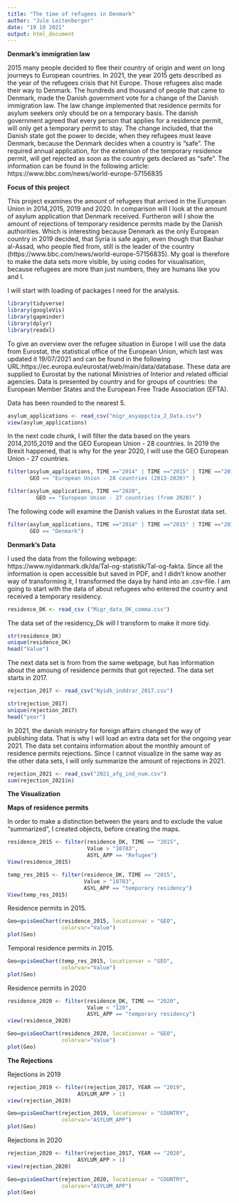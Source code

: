 ---
title: "The time of refugees in Denmark"
author: "Jule Leitenberger"
date: "19 10 2021"
output: html_document
---

__Denmark's immigration law__

 2015 many people decided to flee their country of origin and went on long journeys to European countries. In 2021, the year 2015 gets described as the year of the refugees crisis that hit Europe. Those refugees also made their way to Denmark. The hundreds and thousand of people that came to Denmark, made the Danish government vote for a change of the Danish immigration law. The law change implemented that residence permits for asylum seekers only should be on a temporary basis. The danish government agreed that every person that applies for a residence permit, will only get a temporary permit to stay. The change included, that the Danish state got the power to decide, when they refugees must leave Denmark, because the Denmark decides when a country is "safe". The required annual application, for the extension of the temporary residence permit, will get rejected as soon as the country gets declared as "safe". The information can be found in the following article: https://www.bbc.com/news/world-europe-57156835

**Focus of this project**

This project examines the amount of refugees that arrived in the European Union in 2014,2015, 2019 and 2020. In comparison will I look at the amount of asylum application that Denmark received. Furtheron will I show the amount of rejections of temporary residence permits made by the Danish authorities. Which is interesting because Denmark as the only European country in 2019 decided, that Syria is safe again, even though that Bashar al-Assad, who people fled from, still is the leader of the country (https://www.bbc.com/news/world-europe-57156835). My goal is therefore to make the data sets more visible, by using codes for visualisation, because refugees are more than just numbers, they are humans like you and I. 


I will start with loading of packages I need for the analysis. 

```{r}
library(tidyverse)
library(googleVis)
library(gapminder)
library(dplyr)
library(readxl)
```

To give an overview over the refugee situation in Europe I will use the data from Eurostat, the statistical office of the European Union, which last was updated it 19/07/2021 and can be found in the following URL:https://ec.europa.eu/eurostat/web/main/data/database. These data are supplied to Eurostat by the national Ministries of Interior and related official agencies. Data is presented by country and for groups of countries: the European Member States and the European Free Trade Association (EFTA).

Data has been rounded to the nearest 5.

```{r}
asylum_applications <- read_csv("migr_asyappctza_2_Data.csv")
view(asylum_applications)
```
In the next code chunk, I will filter the data based on the years 2014,2015,2019 and the GEO European Union - 28 countries. In 2019 the Brexit happened, that is why for the year 2020, I will use the GEO European Union - 27 countries.

```{r}
filter(asylum_applications, TIME =="2014" | TIME =="2015" | TIME =="2019" | TIME =="2020",
       GEO == "European Union - 28 countries (2013-2020)" )
```

```{r}
filter(asylum_applications, TIME =="2020",
         GEO == "European Union - 27 countries (from 2020)" )
```


The following code will examine the Danish values in the Eurostat data set.

```{r}
filter(asylum_applications, TIME =="2014" | TIME =="2015" | TIME =="2019" | TIME == "2020",
       GEO == "Denmark")
```


**Denmark's Data**

I used the data from the following webpage: https://www.nyidanmark.dk/da/Tal-og-statistik/Tal-og-fakta. Since all the information is open accessible but saved in PDF, and I didn't know another way of transforming it, I transformed the daya by hand into an .csv-file. I am going to start with the data of about refugees who entered the country and received a temporary residency.

```{r}
residence_DK <- read_csv ("Migr_data_DK_comma.csv")
```
The data set of the residency_Dk will I transform to make it more tidy. 

```{r}
str(residence_DK)
unique(residence_DK)
head("Value")
```


The next data set is from from the same webpage, but has information about the amoung of residence permits that got rejected. The data set starts in 2017.

```{r}
rejection_2017 <- read_csv("Nyidk_inddrar_2017.csv")
```

```{r}
str(rejection_2017)
unique(rejection_2017)
head("year")
```

In 2021, the danish ministry for foreign affairs changed the way of publishing data. That is why I will load an extra data set for the ongoing year 2021. The data set contains information about the monthly amount of residence permits rejections. Since I cannot visualize in the same way as the other data sets, I will only summarize the amount of rejections in 2021.

```{r}
rejection_2021 <- read_csv("2021_afg_ind_num.csv")
sum(rejection_2021$n)
```

__The Visualization__

**Maps of residence permits**

In order to make a distinction between the years and to exclude the value "summarized", I created objects, before creating the maps.

```{r}
residence_2015 <- filter(residence_DK, TIME == "2015",
                         Value > "10783",
                         ASYL_APP == "Refugee")  
View(residence_2015)
```


```{r}
temp_res_2015 <- filter(residence_DK, TIME == "2015",
                        Value > "10783",
                        ASYL_APP == "temporary residency")
View(temp_res_2015)
```

Residence permits in 2015.

```{r}
Geo=gvisGeoChart(residence_2015, locationvar = "GEO",
                 colorvar="Value")
plot(Geo)
```
Temporal residence permits in 2015.

```{r}
Geo=gvisGeoChart(temp_res_2015, locationvar = "GEO",
                 colorvar="Value")
plot(Geo)
```
Residence permits in 2020
```{r}
residence_2020 <- filter(residence_DK, TIME == "2020",
                         Value < "120",
                         ASYL_APP == "temporary residency")
view(residence_2020)
```

```{r}
Geo=gvisGeoChart(residence_2020, locationvar = "GEO",
                 colorvar="Value")
plot(Geo)
```
**The Rejections**

Rejections in 2019

```{r}
rejection_2019 <- filter(rejection_2017, YEAR == "2019",
                      ASYLUM_APP > 1)
view(rejection_2019)
```


```{r}
Geo=gvisGeoChart(rejection_2019, locationvar = "COUNTRY",
                 colorvar="ASYLUM_APP")
plot(Geo)
```

Rejections in 2020

```{r}
rejection_2020 <- filter(rejection_2017, YEAR == "2020",
                      ASYLUM_APP > 1)
view(rejection_2020)
```

```{r}
Geo=gvisGeoChart(rejection_2020, locationvar = "COUNTRY",
                 colorvar="ASYLUM_APP")
plot(Geo)
```

